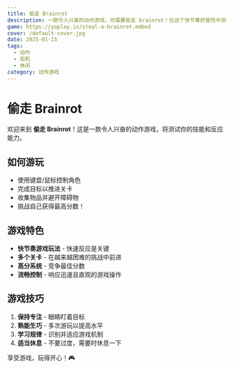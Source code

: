 ```yaml
---
title: 偷走 Brainrot
description: 一款令人兴奋的动作游戏，你需要偷走 brainrot！在这个快节奏的冒险中测试你的技能和反应能力。
game: https://yoplay.io/steal-a-brainrot.embed
cover: /default-cover.jpg
date: 2025-01-15
tags:
  - 动作
  - 街机
  - 休闲
category: 动作游戏
---
```


# 偷走 Brainrot

欢迎来到 **偷走 Brainrot**！这是一款令人兴奋的动作游戏，将测试你的技能和反应能力。

## 如何游玩

- 使用键盘/鼠标控制角色
- 完成目标以推进关卡
- 收集物品并避开障碍物
- 挑战自己获得最高分数！

## 游戏特色

- **快节奏游戏玩法** - 快速反应是关键
- **多个关卡** - 在越来越困难的挑战中前进
- **高分系统** - 竞争最佳分数
- **流畅控制** - 响应迅速且直观的游戏操作

## 游戏技巧

1. **保持专注** - 眼睛盯着目标
2. **熟能生巧** - 多次游玩以提高水平
3. **学习规律** - 识别并适应游戏机制
4. **适当休息** - 不要过度，需要时休息一下

享受游戏，玩得开心！🎮

